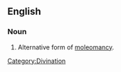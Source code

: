 ==English==

===Noun===
{{en-noun|-}}

# Alternative form of [[moleomancy]].

[[Category:Divination]]